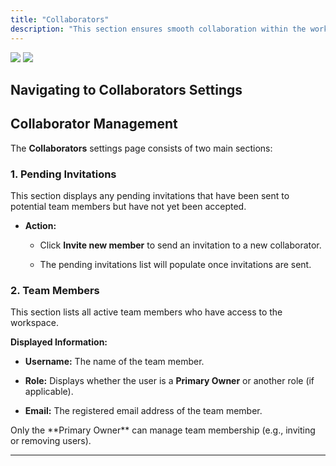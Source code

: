 ```yaml
---
title: "Collaborators"
description: "This section ensures smooth collaboration within the workspace."
---
```

<img className="block w-full dark:hidden" src="/images/Collaborators_light.png" />
<img className="hidden w-full dark:block" src="/images/Collaborators_dark.png" />

## **Navigating to Collaborators Settings**

<Steps>
  <Step title="Log in to Bizmo.Chat." />

  <Step title="In the left-side navigation panel, locate the Settings section." />

  <Step title="Click on Collaborators to open the collaborators settings page." />
</Steps>


## **Collaborator Management**

The **Collaborators** settings page consists of two main sections:

### **1. Pending Invitations**

This section displays any pending invitations that have been sent to potential team members but have not yet been accepted.

* **Action:**

  * Click **Invite new member** to send an invitation to a new collaborator.

  * The pending invitations list will populate once invitations are sent.

### **2. Team Members**

This section lists all active team members who have access to the workspace.

**Displayed Information:**

* **Username:** The name of the team member.

* **Role:** Displays whether the user is a **Primary Owner** or another role (if applicable).

* **Email:** The registered email address of the team member.

<Note>
  Only the **Primary Owner** can manage team membership (e.g., inviting or removing users).
</Note>

***
